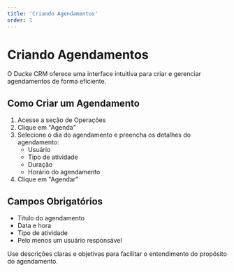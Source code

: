 ```yaml
---
title: 'Criando Agendamentos'
order: 1
---
```


# Criando Agendamentos

O Ducke CRM oferece uma interface intuitiva para criar e gerenciar agendamentos de forma eficiente.

## Como Criar um Agendamento

1. Acesse a seção de Operações
2. Clique em "Agenda"
3. Selecione o dia do agendamento e preencha os detalhes do agendamento:
   - Usuário
   - Tipo de atividade
   - Duração
   - Horário do agendamento
4. Clique em "Agendar"

## Campos Obrigatórios

- Título do agendamento
- Data e hora
- Tipo de atividade
- Pelo menos um usuário responsável


Use descrições claras e objetivas para facilitar o entendimento do propósito do agendamento.
